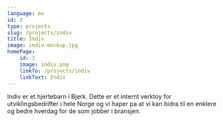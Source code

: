 ```yaml
---
language: en
id: 3
type: projects
slug: /projects/indiv
title: Indiv
image: indiv-mockup.jpg
homePage:
    id: 3
    image: indiv.png
    linkTo: /projects/indiv
    linkText: Indiv
---
```


Indiv er et hjertebarn i Bjerk. Dette er et internt verktoy for
utviklingsbedrifter i hele Norge og vi haper pa at vi kan bidra til en
enklere og bedre hverdag for de som jobber i bransjen.